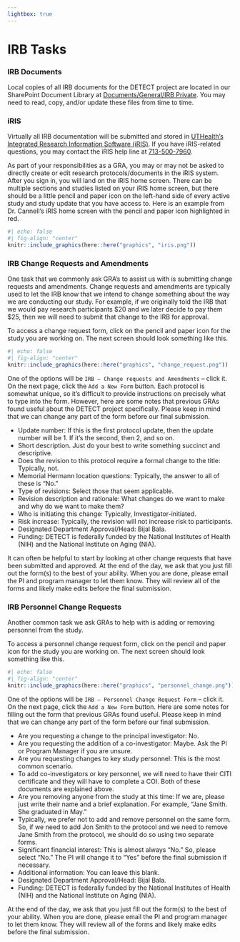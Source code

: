 ```yaml
---
lightbox: true
---
```


# IRB Tasks {#sec-irb}

### IRB Documents 
Local copies of all IRB documents for the DETECT project are located in our SharePoint Document Library at [Documents/General/IRB Private](https://uthtmc.sharepoint.com/sites/SPHDETECT-RPC/Shared%20Documents/Forms/AllItems.aspx?FolderCTID=0x0120004E8A92AA55795C42852C8A438D043D68&id=%2Fsites%2FSPHDETECT%2DRPC%2FShared%20Documents%2FDETECT%2DRPC%20R61%20R33%202022%2FIRB%20Private). You may need to read, copy, and/or update these files from time to time.  

### iRIS 

Virtually all IRB documentation will be submitted and stored in [UTHealth’s Integrated Research Information Software (iRIS)](https://iris.uth.tmc.edu/). If you have iRIS-related questions, you may contact the iRIS help line at [713-500-7960](tel:7135007960). 

As part of your responsibilities as a GRA, you may or may not be asked to directly create or edit research protocols/documents in the iRIS system. After you sign in, you will land on the iRIS home screen. There can be multiple sections and studies listed on your iRIS home screen, but there should be a little pencil and paper icon on the left-hand side of every active study and study update that you have access to. Here is an example from Dr. Cannell’s iRIS home screen with the pencil and paper icon highlighted in red. 
```r
#| echo: false
#| fig-align: "center"
knitr::include_graphics(here::here("graphics", "iris.png"))
```

### IRB Change Requests and Amendments 

One task that we commonly ask GRA’s to assist us with is submitting change requests and amendments. Change requests and amendments are typically used to let the IRB know that we intend to change something about the way we are conducting our study. For example, if we originally told the IRB that we would pay research participants $20 and we later decide to pay them $25, then we will need to submit that change to the IRB for approval.  

To access a change request form, click on the pencil and paper icon for the study you are working on. The next screen should look something like this. 
```r
#| echo: false
#| fig-align: "center"
knitr::include_graphics(here::here("graphics", "change_request.png"))
```

One of the options will be `IRB – Change requests and Amendments` – click it. On the next page, click the `Add a New Form` button. Each protocol is somewhat unique, so it’s difficult to provide instructions on precisely what to type into the form. However, here are some notes that previous GRAs found useful about the DETECT project specifically. Please keep in mind that we can change any part of the form before our final submission. 

  - Update number: If this is the first protocol update, then the update number will be 1. If it’s the second, then 2, and so on. 
  - Short description. Just do your best to write something succinct and descriptive. 
  - Does the revision to this protocol require a formal change to the title: Typically, not.  
  - Memorial Hermann location questions: Typically, the answer to all of these is “No.” 
  - Type of revisions: Select those that seem applicable. 
  - Revision description and rationale: What changes do we want to make and why do we want to make them? 
  - Who is initiating this change: Typically, Investigator-initiated. 
  - Risk increase: Typically, the revision will not increase risk to participants. 
  - Designated Department Approval/Head: Bijal Bala. 
  - Funding: DETECT is federally funded by the National Institutes of Health (NIH) and the National Institute on Aging (NIA). 

It can often be helpful to start by looking at other change requests that have been submitted and approved.  At the end of the day, we ask that you just fill out the form(s) to the best of your ability. When you are done, please email the PI and program manager to let them know. They will review all of the forms and likely make edits before the final submission. 

### IRB Personnel Change Requests 

Another common task we ask GRAs to help with is adding or removing personnel from the study.  

To access a personnel change request form, click on the pencil and paper icon for the study you are working on. The next screen should look something like this. 
```r
#| echo: false
#| fig-align: "center"
knitr::include_graphics(here::here("graphics", "personnel_change.png"))
```

One of the options will be `IRB – Personnel Change Request Form` – click it. On the next page, click the `Add a New Form` button. Here are some notes for filling out the form that previous GRAs found useful. Please keep in mind that we can change any part of the form before our final submission. 

  - Are you requesting a change to the principal investigator: No. 
  - Are you requesting the addition of a co-investigator: Maybe. Ask the PI or Program Manager if you are unsure. 
  - Are you requesting changes to key study personnel: This is the most common scenario. 
  - To add co-investigators or key personnel, we will need to have their CITI certificate and they will have to complete a COI. Both of these documents are explained above. 
  - Are you removing anyone from the study at this time: If we are, please just write their name and a brief explanation. For example, “Jane Smith. She graduated in May.” 
  - Typically, we prefer not to add and remove personnel on the same form. So, if we need to add Jon Smith to the protocol and we need to remove Jane Smith from the protocol, we should do so using two separate forms. 
  - Significant financial interest: This is almost always “No.” So, please select “No.” The PI will change it to “Yes” before the final submission if necessary. 
  - Additional information: You can leave this blank. 
  - Designated Department Approval/Head: Bijal Bala. 
  - Funding: DETECT is federally funded by the National Institutes of Health (NIH) and the National Institute on Aging (NIA). 

At the end of the day, we ask that you just fill out the form(s) to the best of your ability. When you are done, please email the PI and program manager to let them know. They will review all of the forms and likely make edits before the final submission. 